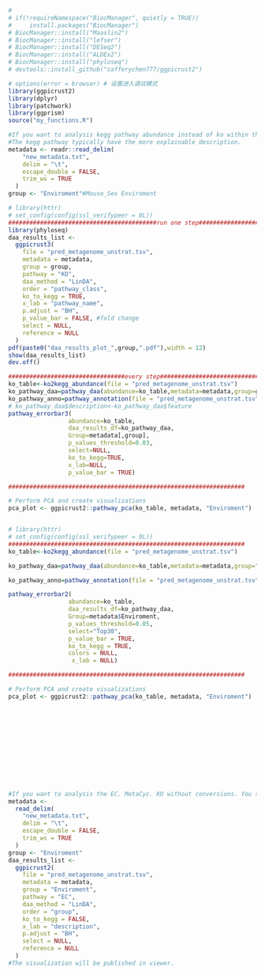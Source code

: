 

```r
# 
# if(!requireNamespace("BiocManager", quietly = TRUE))
#     install.packages("BiocManager")
# BiocManager::install("Maaslin2")
# BiocManager::install("lefser")
# BiocManager::install("DESeq2")
# BiocManager::install("ALDEx2")
# BiocManager::install("phyloseq")
# devtools::install_github("cafferychen777/ggpicrust2")

```


```r
# options(error = browser) # 设置进入调试模式
library(ggpicrust2)
library(dplyr)
library(patchwork)
library(ggprism)
source("my_functions.R")

#If you want to analysis kegg pathway abundance instead of ko within the pathway. You should turn ko_to_kegg to TRUE.
#The kegg pathway typically have the more explainable description.
metadata <- readr::read_delim(
    "new_metadata.txt",
    delim = "\t",
    escape_double = FALSE,
    trim_ws = TRUE
  )
group <- "Enviroment"#Mouse_Sex Enviroment

# library(httr)
# set_config(config(ssl_verifypeer = 0L))
##########################################run one step##########################################
library(phyloseq)
daa_results_list <-
  ggpicrust3(
    file = "pred_metagenome_unstrat.tsv",
    metadata = metadata,
    group = group,
    pathway = "KO",
    daa_method = "LinDA",
    order = "pathway_class",
    ko_to_kegg = TRUE,
    x_lab = "pathway_name",
    p.adjust = "BH",
    p_value_bar = FALSE, #fold change
    select = NULL,
    reference = NULL
  )
pdf(paste0("daa_results_plot_",group,".pdf"),width = 12)
show(daa_results_list)
dev.off()
```


```r
#################################every step##################################
ko_table<-ko2kegg_abundance(file = "pred_metagenome_unstrat.tsv")
ko_pathway_daa=pathway_daa(abundance=ko_table,metadata=metadata,group=group)
ko_pathway_anno=pathway_annotation(file = "pred_metagenome_unstrat.tsv",daa_results_df=ko_pathway_daa,pathway = "KO",ko_to_kegg = TRUE)
# ko_pathway_daa$description<-ko_pathway_daa$feature
pathway_errorbar3(
                 abundance=ko_table,
                 daa_results_df=ko_pathway_daa,
                 Group=metadata[,group],
                 p_values_threshold=0.03,
                 select=NULL,
                 ko_to_kegg=TRUE,
                 x_lab=NULL,
                 p_value_bar = TRUE)

###################################################################

# Perform PCA and create visualizations
pca_plot <- ggpicrust2::pathway_pca(ko_table, metadata, "Enviroment")


# library(httr)
# set_config(config(ssl_verifypeer = 0L))
###################################################################
ko_table<-ko2kegg_abundance(file = "pred_metagenome_unstrat.tsv")

ko_pathway_daa=pathway_daa(abundance=ko_table,metadata=metadata,group="Enviroment")

ko_pathway_anno=pathway_annotation(file = "pred_metagenome_unstrat.tsv",daa_results_df=ko_pathway_daa,pathway = "KO",ko_to_kegg = TRUE)

pathway_errorbar2(
                 abundance=ko_table,
                 daa_results_df=ko_pathway_daa,
                 Group=metadata$Enviroment,
                 p_values_threshold=0.05,
                 select="Top30",
                 p_value_bar = TRUE,
                 ko_to_kegg = TRUE,
                 colors = NULL,
                  x_lab = NULL)

###################################################################

# Perform PCA and create visualizations
pca_plot <- ggpicrust2::pathway_pca(ko_table, metadata, "Enviroment")













#If you want to analysis the EC. MetaCyc. KO without conversions. You should turn ko_to_kegg to FALSE.
metadata <-
  read_delim(
    "new_metadata.txt",
    delim = "\t",
    escape_double = FALSE,
    trim_ws = TRUE
  )
group <- "Enviroment"
daa_results_list <-
  ggpicrust2(
    file = "pred_metagenome_unstrat.tsv",
    metadata = metadata,
    group = "Enviroment",
    pathway = "EC",
    daa_method = "LinDA",
    order = "group",
    ko_to_kegg = FALSE,
    x_lab = "description",
    p.adjust = "BH",
    select = NULL,
    reference = NULL
  )
#The visualization will be published in viewer.

```





